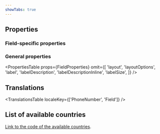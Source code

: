 ```yaml
---
showTabs: true
---
```



## Properties

### Field-specific properties

<PropertiesTable props={PhoneNumberProperties} />

### General properties

<PropertiesTable
  props={FieldProperties}
  omit={[
    'layout',
    'layoutOptions',
    'label',
    'labelDescription',
    'labelDescriptionInline',
    'labelSize',
  ]}
/>

## Translations

<TranslationsTable localeKey={['PhoneNumber', 'Field']} />

## List of available countries

[Link to the code of the available countries](https://github.com/dnbexperience/eufemia/blob/main/packages/dnb-eufemia/src/extensions/forms/constants/countries.ts#L46).

<AvailableCountriesTable />
